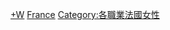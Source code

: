 {{Portal|法國|人物}}
{{Commons category|Actresses from France}}
[[Category:法国演员|+W]]
[[Category:各国女演员|France]]
[[Category:各職業法國女性|Category:各職業法國女性]]